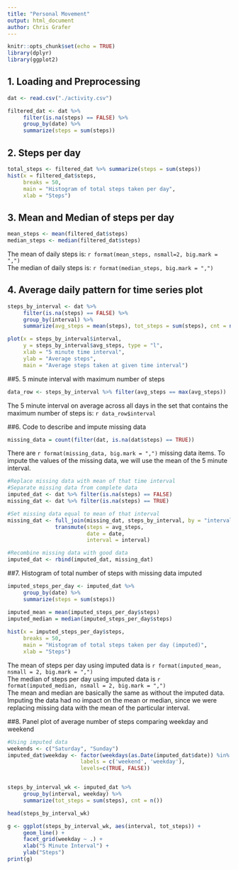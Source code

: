 ```yaml
---
title: "Personal Movement"
output: html_document
author: Chris Grafer
---
```


```r
knitr::opts_chunk$set(echo = TRUE)
library(dplyr)
library(ggplot2)
```

## 1. Loading and Preprocessing
```r
dat <- read.csv("./activity.csv")

filtered_dat <- dat %>% 
     filter(is.na(steps) == FALSE) %>% 
     group_by(date) %>% 
     summarize(steps = sum(steps))
```



## 2. Steps per day
```r
total_steps <- filtered_dat %>% summarize(steps = sum(steps))
hist(x = filtered_dat$steps,
     breaks = 50, 
     main = "Histogram of total steps taken per day",
     xlab = "Steps")
```

## 3. Mean and Median of steps per day

```r
mean_steps <- mean(filtered_dat$steps)
median_steps <- median(filtered_dat$steps)
```
  
The mean of daily steps is: `r format(mean_steps, nsmall=2, big.mark = ",")`  
The median of daily steps is: `r format(median_steps, big.mark = ",")`  


## 4. Average daily pattern for time series plot
``` r
steps_by_interval <- dat %>%
     filter(is.na(steps) == FALSE) %>%
     group_by(interval) %>%
     summarize(avg_steps = mean(steps), tot_steps = sum(steps), cnt = n())

plot(x = steps_by_interval$interval, 
     y = steps_by_interval$avg_steps, type = "l",
     xlab = "5 minute time interval",
     ylab = "Average steps",
     main = "Average steps taken at given time interval")
```

##5. 5 minute interval with maximum number of steps
``` r
data_row <- steps_by_interval %>% filter(avg_steps == max(avg_steps)) 
```
  
  The 5 minute interval on average across all days in the set that contains the maximum number of steps is: `r data_row$interval`

##6. Code to describe and impute missing data  
``` r
missing_data = count(filter(dat, is.na(dat$steps) == TRUE))
```
  
  There are `r format(missing_data, big.mark = ",")` missing data items. To impute the values of the missing data, we will use the mean of the 5 minute interval.
``` r
#Replace missing data with mean of that time interval
#Separate missing data from complete data
imputed_dat <- dat %>% filter(is.na(steps) == FALSE)
missing_dat <- dat %>% filter(is.na(steps) == TRUE)

#Set missing data equal to mean of that interval
missing_dat <- full_join(missing_dat, steps_by_interval, by = "interval") %>%
               transmute(steps = avg_steps, 
                         date = date,
                         interval = interval)

#Recombine missing data with good data
imputed_dat <- rbind(imputed_dat, missing_dat)
```
##7. Histogram of total number of steps with missing data imputed  

```r
imputed_steps_per_day <- imputed_dat %>%
     group_by(date) %>%
     summarize(steps = sum(steps))

imputed_mean = mean(imputed_steps_per_day$steps)
imputed_median = median(imputed_steps_per_day$steps)
     
hist(x = imputed_steps_per_day$steps,
     breaks = 50, 
     main = "Histogram of total steps taken per day (imputed)",
     xlab = "Steps")
```
  
  The mean of steps per day using imputed data is `r format(imputed_mean, nsmall = 2, big.mark = ",")`  
  The median of steps per day using imputed data is `r format(imputed_median, nsmall = 2, big.mark = ",")`  
  The mean and median are basically the same as without the imputed data. Imputing the data had no impact on the mean or median, since we were replacing missing data with the mean of the particular interval.
  
##8. Panel plot of average number of steps comparing weekday and weekend
```r
#Using imputed data
weekends <- c("Saturday", "Sunday")
imputed_dat$weekday <- factor(weekdays(as.Date(imputed_dat$date)) %in% weekends, 
                       labels = c('weekend', 'weekday'), 
                       levels=c(TRUE, FALSE))


steps_by_interval_wk <- imputed_dat %>%
     group_by(interval, weekday) %>%
     summarize(tot_steps = sum(steps), cnt = n())

head(steps_by_interval_wk)

g <- ggplot(steps_by_interval_wk, aes(interval, tot_steps)) + 
     geom_line() + 
     facet_grid(weekday ~ .) + 
     xlab("5 Minute Interval") + 
     ylab("Steps")
print(g)
```
